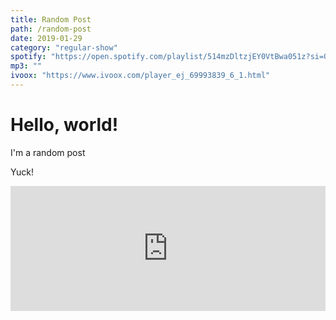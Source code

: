 ```yaml
---
title: Random Post
path: /random-post
date: 2019-01-29
category: "regular-show"
spotify: "https://open.spotify.com/playlist/514mzDltzjEY0VtBwa051z?si=0d6016f2fcae4529"
mp3: ""
ivoox: "https://www.ivoox.com/player_ej_69993839_6_1.html"
---
```


# Hello, world!

I'm a random post

<p>Yuck!</p>

<iframe
  id="audio_66351523"
  frameborder="0"
  allowfullscreen=""
  scrolling="no"
  height="200"
  style="width:100%;"
  src="https://www.ivoox.com/player_ej_66351523_6_1.html"
></iframe>

